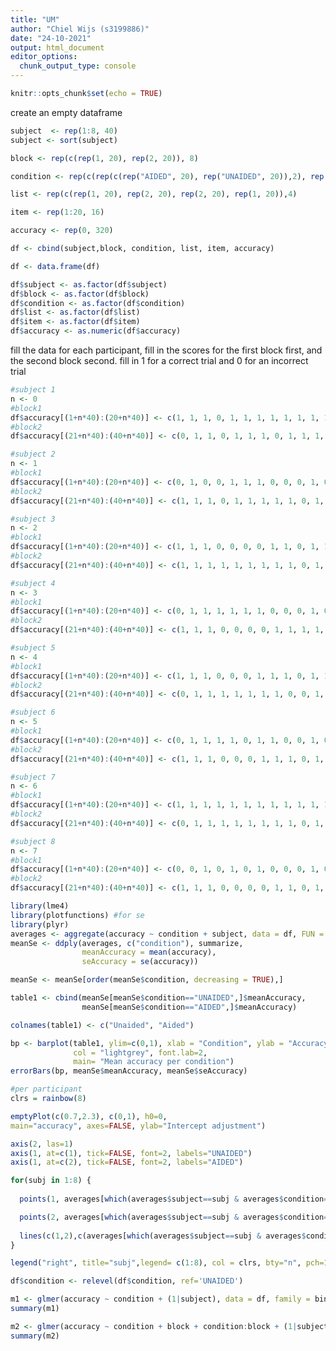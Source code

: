 ```yaml
---
title: "UM"
author: "Chiel Wijs (s3199886)"
date: "24-10-2021"
output: html_document
editor_options: 
  chunk_output_type: console
---
```


```r
knitr::opts_chunk$set(echo = TRUE)
```

create an empty dataframe

```r
subject  <- rep(1:8, 40)
subject <- sort(subject)

block <- rep(c(rep(1, 20), rep(2, 20)), 8)

condition <- rep(c(rep(c(rep("AIDED", 20), rep("UNAIDED", 20)),2), rep(c(rep("UNAIDED", 20), rep("AIDED", 20)),2)), 2)

list <- rep(c(rep(1, 20), rep(2, 20), rep(2, 20), rep(1, 20)),4)

item <- rep(1:20, 16)

accuracy <- rep(0, 320)

df <- cbind(subject,block, condition, list, item, accuracy)

df <- data.frame(df)

df$subject <- as.factor(df$subject)
df$block <- as.factor(df$block)
df$condition <- as.factor(df$condition)
df$list <- as.factor(df$list)
df$item <- as.factor(df$item)
df$accuracy <- as.numeric(df$accuracy)
```

fill the data for each participant, fill in the scores for the first block first, and the second block second.  fill in 1 for a correct trial and 0 for an incorrect trial
```r
#subject 1
n <- 0
#block1
df$accuracy[(1+n*40):(20+n*40)] <- c(1, 1, 1, 0, 1, 1, 1, 1, 1, 1, 1, 1, 0, 1, 0, 1, 0, 1, 0, 1)
#block2
df$accuracy[(21+n*40):(40+n*40)] <- c(0, 1, 1, 0, 1, 1, 1, 0, 1, 1, 1, 1, 1, 1, 1, 0, 1, 1, 1, 1)

#subject 2
n <- 1
#block1
df$accuracy[(1+n*40):(20+n*40)] <- c(0, 1, 0, 0, 1, 1, 1, 0, 0, 0, 1, 0, 1, 1, 1, 0, 1, 0, 0, 0)
#block2
df$accuracy[(21+n*40):(40+n*40)] <- c(1, 1, 1, 0, 1, 1, 1, 1, 1, 0, 1, 1, 0, 1, 0, 1, 1, 0, 0, 1)

#subject 3
n <- 2
#block1
df$accuracy[(1+n*40):(20+n*40)] <- c(1, 1, 1, 0, 0, 0, 0, 1, 1, 0, 1, 1, 0, 1, 0, 1, 1, 1, 0, 0)
#block2
df$accuracy[(21+n*40):(40+n*40)] <- c(1, 1, 1, 1, 1, 1, 1, 1, 1, 0, 1, 0, 1, 1, 0, 0, 1, 1, 0, 1)

#subject 4
n <- 3
#block1
df$accuracy[(1+n*40):(20+n*40)] <- c(0, 1, 1, 1, 1, 1, 1, 0, 0, 0, 1, 0, 1, 1, 0, 0, 1, 1, 1, 1)
#block2
df$accuracy[(21+n*40):(40+n*40)] <- c(1, 1, 1, 0, 0, 0, 0, 1, 1, 1, 1, 1, 0, 1, 0, 0, 1, 1, 0, 1)

#subject 5
n <- 4
#block1
df$accuracy[(1+n*40):(20+n*40)] <- c(1, 1, 1, 0, 0, 0, 1, 1, 1, 0, 1, 1, 0, 1, 0, 1, 1, 0, 0, 0)
#block2
df$accuracy[(21+n*40):(40+n*40)] <- c(0, 1, 1, 1, 1, 1, 1, 1, 0, 0, 1, 1, 1, 0, 1, 0, 1, 0, 0, 1)

#subject 6
n <- 5
#block1
df$accuracy[(1+n*40):(20+n*40)] <- c(0, 1, 1, 1, 1, 0, 1, 1, 0, 0, 1, 0, 1, 0, 0, 0, 1, 0, 0, 1)
#block2
df$accuracy[(21+n*40):(40+n*40)] <- c(1, 1, 1, 0, 0, 0, 1, 1, 1, 0, 1, 1, 0, 1, 0, 1, 0, 0, 0, 0)

#subject 7
n <- 6
#block1
df$accuracy[(1+n*40):(20+n*40)] <- c(1, 1, 1, 1, 1, 1, 1, 1, 1, 1, 1, 1, 1, 1, 0, 1, 1, 1, 1, 1)
#block2
df$accuracy[(21+n*40):(40+n*40)] <- c(0, 1, 1, 1, 1, 1, 1, 1, 1, 0, 1, 1, 1, 1, 0, 0, 1, 1, 1, 1)

#subject 8
n <- 7
#block1
df$accuracy[(1+n*40):(20+n*40)] <- c(0, 0, 1, 0, 1, 0, 1, 0, 0, 0, 1, 0, 1, 0, 0, 0, 1, 0, 0, 1)
#block2
df$accuracy[(21+n*40):(40+n*40)] <- c(1, 1, 1, 0, 0, 0, 0, 1, 1, 0, 1, 1, 0, 0, 0, 1, 1, 1, 0, 0)
```

```r
library(lme4)
library(plotfunctions) #for se
library(plyr)
averages <- aggregate(accuracy ~ condition + subject, data = df, FUN = mean)
meanSe <- ddply(averages, c("condition"), summarize,
                meanAccuracy = mean(accuracy),
                seAccuracy = se(accuracy))

meanSe <- meanSe[order(meanSe$condition, decreasing = TRUE),]

table1 <- cbind(meanSe[meanSe$condition=="UNAIDED",]$meanAccuracy,
                meanSe[meanSe$condition=="AIDED",]$meanAccuracy)

colnames(table1) <- c("Unaided", "Aided")

bp <- barplot(table1, ylim=c(0,1), xlab = "Condition", ylab = "Accuracy",
              col = "lightgrey", font.lab=2,
              main= "Mean accuracy per condition")
errorBars(bp, meanSe$meanAccuracy, meanSe$seAccuracy)

#per participant
clrs = rainbow(8)

emptyPlot(c(0.7,2.3), c(0,1), h0=0,
main="accuracy", axes=FALSE, ylab="Intercept adjustment")

axis(2, las=1)
axis(1, at=c(1), tick=FALSE, font=2, labels="UNAIDED")
axis(1, at=c(2), tick=FALSE, font=2, labels="AIDED")

for(subj in 1:8) {
  
  points(1, averages[which(averages$subject==subj & averages$condition=="UNAIDED"),]$accuracy, col=clrs[subj], pch=19)

  points(2, averages[which(averages$subject==subj & averages$condition=="AIDED"),]$accuracy, col=clrs[subj], pch=19)
  
  lines(c(1,2),c(averages[which(averages$subject==subj & averages$condition=="UNAIDED"),]$accuracy ,averages[which(averages$subject==subj & averages$condition=="AIDED"),]$accuracy), col=clrs[subj])
}

legend("right", title="subj",legend= c(1:8), col = clrs, bty="n", pch=19)
```

```r
df$condition <- relevel(df$condition, ref='UNAIDED')

m1 <- glmer(accuracy ~ condition + (1|subject), data = df, family = binomial)
summary(m1)

m2 <- glmer(accuracy ~ condition + block + condition:block + (1|subject), data = df, family = binomial)
summary(m2)
```


